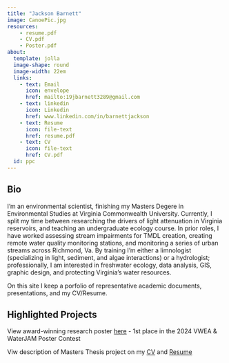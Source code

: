 ```yaml
---
title: "Jackson Barnett"
image: CanoePic.jpg
resources: 
    - resume.pdf
    - CV.pdf
    - Poster.pdf
about:
  template: jolla
  image-shape: round
  image-width: 22em
  links: 
    - text: Email
      icon: envelope
      href: mailto:19jbarnett3289@gmail.com
    - text: linkedin
      icon: Linkedin
      href: www.linkedin.com/in/barnettjackson
    - text: Resume
      icon: file-text
      href: resume.pdf
    - text: CV
      icon: file-text
      href: CV.pdf
  id: ppc
---
```


:::{#ppc}


## Bio

I’m an environmental scientist, finishing my Masters Degere in Environmental Studies at Virginia Commonwealth University. Currently, I split my time between researching the drivers of light attenuation in Virginia reservoirs, and teaching an undergraduate ecology course. In prior roles, I have worked assessing stream impairments for TMDL creation, creating remote water quality monitoring stations, and monitoring a series of urban streams across Richmond, Va. By training I’m either a limnologist (specializing in light, sediment, and algae interactions) or a hydrologist; professionally, I am interested in freshwater ecology, data analysis, GIS, graphic design, and protecting Virginia's water resources.

On this site I keep a porfolio of representative academic documents, presentations, and my CV/Resume.

## Highlighted Projects

View award-winning research poster <a href="Poster.pdf" target="_blank">here</a>
 - 1st place in the 2024 VWEA & WaterJAM Poster Contest
 
 Viw description of Masters Thesis project on my <a href="CV.pdf" target="_blank">CV</a> and <a href="Resume.pdf" target="_blank">Resume</a>



:::
